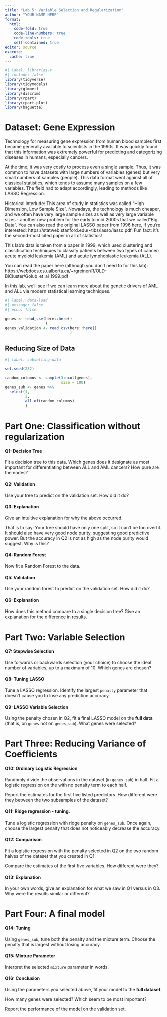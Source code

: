 ```yaml
---
title: "Lab 5: Variable Selection and Regularization"
author: "YOUR NAME HERE"
format: 
  html:
    code-fold: true
    code-line-numbers: true
    code-tools: true
    self-contained: true
editor: source
execute: 
  cache: true
---
```


```r
#| label: libraries-r
#| include: false
library(tidyverse)
library(tidymodels)
library(glmnet)
library(discrim)
library(rpart)
library(rpart.plot)
library(baguette)
```

# Dataset: Gene Expression

Technology for measuring gene expression from human blood samples first became generally available to scientists in the 1990s. It was quickly found that this information was extremely powerful for predicting and categorizing diseases in humans, especially cancers.

At the time, it was very costly to process even a single sample. Thus, it was common to have datasets with large numbers of variables (genes) but very small numbers of samples (people). This data format went against all of classical statistics, which tends to assume many samples on a few variables. The field had to adapt accordingly, leading to methods like LASSO Regression.

Historical interlude: This area of study in statistics was called "High Dimension, Low Sample Size". Nowadays, the technology is much cheaper, and we often have very large sample sizes as well as very large variable sizes - another new problem for the early to mid 2000s that we called"Big Data". You can also read the original LASSO paper from 1996 here, if you're interested: https://statweb.stanford.edu/\~tibs/lasso/lasso.pdf. Fun fact: it's the second-most cited paper in all of statistics!

This lab's data is taken from a paper in 1999, which used clustering and classification techniques to classify patients between two types of cancer: acute myeloid leukemia (AML) and acute lymphoblastic leukemia (ALL).

You can read the paper here (although you don't need to for this lab): https://webdocs.cs.ualberta.ca/\~rgreiner/R/OLD-BiCluster/Golub_et_al_1999.pdf

In this lab, we'll see if we can learn more about the genetic drivers of AML and ALL via modern statistical learning techniques.

```r
#| label: data-load
#| message: false
#| echo: false

genes <- read_csv(here::here()
                  ) 
genes_validation <- read_csv(here::here()
                             )
```

## Reducing Size of Data

```r
#| label: subsetting-data

set.seed(282)

random_columns <- sample(3:ncol(genes), 
                         size = 100)
genes_sub <- genes %>% 
  select(1, 
         2, 
         all_of(random_columns)
         )
```

# Part One: Classification without regularization

#### Q1: Decision Tree

Fit a decision tree to this data. Which genes does it designate as most important for differentiating between ALL and AML cancers? How pure are the nodes?

#### Q2: Validation

Use your tree to predict on the validation set. How did it do?

#### Q3: Explanation

Give an intuitive explanation for why the above occurred.

That is to say: Your tree should have only one split, so it can't be too overfit. It should also have very good node purity, suggesting good predictive power. But the accuracy in Q2 is not as high as the node purity would suggest. Why is this?

#### Q4: Random Forest

Now fit a Random Forest to the data. 

#### Q5: Validation

Use your random forest to predict on the validation set. How did it do? 

#### Q6: Explanation

How does this method compare to a single decision tree? Give an explanation for the difference in results.

# Part Two: Variable Selection

#### Q7: Stepwise Selection

Use forwards or backwards selection (your choice) to choose the ideal number of variables, up to a maximum of 10. Which genes are chosen?

#### Q8: Tuning LASSO

Tune a LASSO regression. Identify the largest `penalty` parameter that doesn't cause you to lose any prediction accuracy.

#### Q9: LASSO Variable Selection

Using the penalty chosen in Q2, fit a final LASSO model on the **full data** (that is, on `genes` not on `genes_sub`). What genes were selected?

# Part Three: Reducing Variance of Coefficients

#### Q10: Ordinary Logistic Regression

Randomly divide the observations in the dataset (in `genes_sub`) in half. Fit a logistic regression on the with no penalty term to each half.

Report the estimates for the first five listed predictors. How different were they between the two subsamples of the dataset?

#### Q11: Ridge regression - tuning.

Tune a logistic regression with ridge penalty on `genes_sub`. Once again, choose the largest penalty that does not noticeably decrease the accuracy.

#### Q12: Comparison

Fit a logistic regression with the penalty selected in Q2 on the two random halves of the dataset that you created in Q1.

Compare the estimates of the first five variables. How different were they?

#### Q13: Explanation

In your own words, give an explanation for what we saw in Q1 versus in Q3. Why were the results similar or different?

# Part Four: A final model

#### Q14: Tuning

Using `genes_sub`, tune both the penalty and the mixture term. Choose the penalty that is largest without losing accuracy.

#### Q15: Mixture Parameter

Interpret the selected `mixture` parameter in words.

#### Q16: Conclusion

Using the parameters you selected above, fit your model to the **full dataset**.

How many genes were selected? Which seem to be most important?

Report the performance of the model on the validation set.
